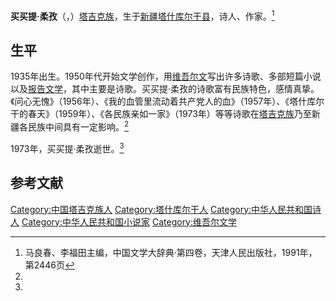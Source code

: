 '''买买提·柔孜'''（{{lang-tg|待查}}，{{bd|1935年||1973年|}}）[[塔吉克族|塔吉克族]]，生于[[新疆|新疆]][[塔什库尔干县|塔什库尔干县]]，诗人、作家。<ref name=ma>马良春、李福田主编，中国文学大辞典·第四卷，天津人民出版社，1991年，第2446页</ref>

==生平==
1935年出生。1950年代开始文学创作，用[[维吾尔文|维吾尔文]]写出许多诗歌、多部短篇小说以及[[报告文学|报告文学]]，其中主要是诗歌。买买提·柔孜的诗歌富有民族特色，感情真挚。《问心无愧》（1956年）、《我的血管里流动着共产党人的血》（1957年）、《塔什库尔干的春天》（1959年）、《各民族亲如一家》（1973年）等等诗歌在[[塔吉克族|塔吉克族]]乃至新疆各民族中间具有一定影响。<ref name=ma/>

1973年，买买提·柔孜逝世。<ref name=ma/>

==参考文献==
{{reflist}}

[[Category:中国塔吉克族人|Category:中国塔吉克族人]]
[[Category:塔什库尔干人|Category:塔什库尔干人]]
[[Category:中华人民共和国诗人|Category:中华人民共和国诗人]]
[[Category:中华人民共和国小说家|Category:中华人民共和国小说家]]
[[Category:维吾尔文学|Category:维吾尔文学]]